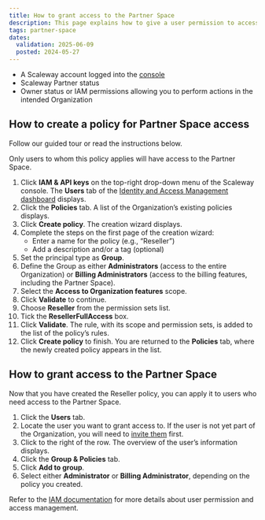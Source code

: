```yaml
---
title: How to grant access to the Partner Space
description: This page explains how to give a user permission to access the Partner Space.
tags: partner-space
dates:
  validation: 2025-06-09
  posted: 2024-05-27
---
```



<Requirements />

- A Scaleway account logged into the [console](https://console.scaleway.com)
- Scaleway Partner status
- Owner status or IAM permissions allowing you to perform actions in the intended Organization

## How to create a policy for Partner Space access

Follow our guided tour or read the instructions below.
    <GuideFlow src="https://app.guideflow.com/embed/mk6novqi6p"/>

Only users to whom this policy applies will have access to the Partner Space.
1. Click **IAM & API keys** on the top-right drop-down menu of the Scaleway console. The **Users** tab of the [Identity and Access Management dashboard](https://console.scaleway.com/iam/users) displays.
2. Click the **Policies** tab. A list of the Organization’s existing policies displays.
3. Click **Create policy**. The creation wizard displays.
4. Complete the steps on the first page of the creation wizard:
    - Enter a name for the policy (e.g., “Reseller”)
    - Add a description and/or a tag (optional)
5. Set the principal type as **Group**.
6. Define the Group as either **Administrators** (access to the entire Organization) or **Billing Administrators** (access to the billing features, including the Partner Space).
7. Select the **Access to Organization features** scope.
8. Click **Validate** to continue.
9. Choose **Reseller** from the permission sets list.
10. Tick the **ResellerFullAccess** box.
11. Click **Validate**. The rule, with its scope and permission sets, is added to the list of the policy’s rules.
12. Click **Create policy** to finish. You are returned to the **Policies** tab, where the newly created policy appears in the list.

## How to grant access to the Partner Space

Now that you have created the Reseller policy, you can apply it to users who need access to the Partner Space.

1. Click the **Users** tab.
2. Locate the user you want to grant access to. If the user is not yet part of the Organization, you will need to [invite them](/iam/how-to/manage-members/) first.
3. Click <Icon name="more" /> to the right of the row. The overview of the user’s information displays.
4. Click the **Group & Policies** tab.
5. Click **Add to group**.
6. Select either **Administrator** or **Billing Administrator**, depending on the policy you created.

Refer to the [IAM documentation](/iam/) for more details about user permission and access management.


